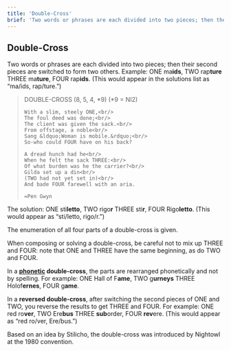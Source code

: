 ```yaml
---
title: 'Double-Cross'
brief: 'Two words or phrases are each divided into two pieces; then their second pieces are switched to form two others.'
---
```

## Double-Cross

Two words or phrases are each divided into two pieces; then their second pieces are switched to form two others. Example: <Example><Step><label>ONE</label> ma**ids**, <label>TWO</label> rap**ture**</Step> <Finally><label>THREE</label> ma**ture**, <label>FOUR</label> rap**ids**</Finally></Example>. (This would appear in the
  solutions list as &ldquo;ma/ids, rap/ture.&rdquo;)

<blockquote>
    DOUBLE-CROSS (8, 5, 4, *9) (*9 = NI2)
        
    With a slim, steely ONE,<br/>
    The foul deed was done;<br/>
    The client was given the sack.<br/>
    From offstage, a noble<br/>
    Sang &ldquo;Woman is mobile.&rdquo;<br/>
    So-who could FOUR have on his back?
    
    A dread hunch had he<br/>
    When he felt the sack THREE:<br/>
    Of what burden was he the carrier?<br/>
    Gilda set up a din<br/>
    (TWO had not yet set in)<br/>
    And bade FOUR farewell with an aria.
    
    =Pen Gwyn
</blockquote>

The solution: <Example><Step><label>ONE</label> sti**letto**, <label>TWO</label> rigo**r**</Step> <Finally><label>THREE</label> sti**r**, <label>FOUR</label> Rigo**letto**</Finally></Example>. (This
would appear as &ldquo;sti/letto, rigo/r.&rdquo;)

The enumeration of all four parts of a double-cross is given.

When composing or solving a double-cross, be careful not to mix up THREE and FOUR: note that ONE and THREE have the same beginning, as do TWO and FOUR.

In a **<a href="modifier/phonetic">phonetic</a> double-cross**, the parts are rearranged phonetically and not by spelling. For example: <Example><Step><label>ONE</label> Hall of F**ame**, <label>TWO</label> g**urneys**</Step> <Finally><label>THREE</label> Holof**ernes**, <label>FOUR</label> g**ame**</Finally></Example>.

In a **reversed double-cross**, after switching the second pieces of ONE and TWO, you reverse the results to get THREE and FOUR. For example: <Example><Step><label>ONE</label> red ro**ver**, <label>TWO</label> Ere**bus**</Step> <Finally><label>THREE</label> **sub**order, <label>FOUR</label> **rev**ere</Finally></Example>. (This would appear as &ldquo;red ro/ver, Ere/bus.&rdquo;)

Based on an idea by Stilicho, the double-cross was introduced by Nightowl at the 1980 convention.